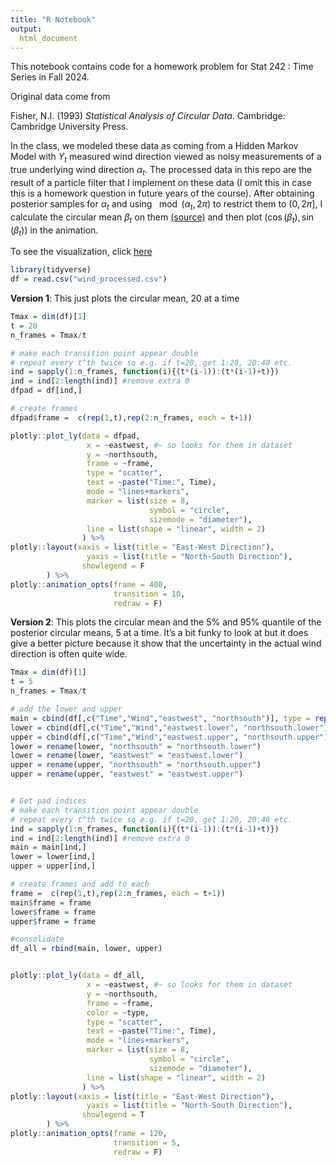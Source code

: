 ```yaml
---
title: "R Notebook"
output:
  html_document
---
```

This notebook contains code for a homework problem for Stat 242 : Time Series in Fall 2024.

Original data come from

Fisher, N.I. (1993) *Statistical Analysis of Circular Data*. Cambridge: Cambridge University Press. 

In the class, we modeled these data as coming from a Hidden Markov Model with $Y_t$ measured wind direction viewed as noisy measurements of a true underlying wind direction $\alpha_t$. The processed data in this repo are the result of a particle filter that I implement on these data (I omit this in case this is a homework question in future years of the course). After obtaining posterior samples for $\alpha_t$ and using $\mod(\alpha_t,2\pi)$ to restrict them to $(0,2\pi]$, I calculate the circular mean $\beta_t$ on them [(source)](https://en.wikipedia.org/wiki/Circular_mean) and then plot ($\cos(\beta_t),\sin(\beta_t)$) in the animation.

To see the visualization, click [here](https://kchaz.github.io/DataViz/windviz.html)


```r
library(tidyverse)
df = read.csv("wind_processed.csv")
```

**Version 1**: This just plots the circular mean, 20 at a time

```r
Tmax = dim(df)[1]
t = 20
n_frames = Tmax/t 

# make each transition point appear double 
# repeat every t^th twice so e.g. if t=20, get 1:20, 20:40 etc.
ind = sapply(1:n_frames, function(i){(t*(i-1)):(t*(i-1)+t)})
ind = ind[2:length(ind)] #remove extra 0
dfpad = df[ind,]

# create frames
dfpad$frame =  c(rep(1,t),rep(2:n_frames, each = t+1))

plotly::plot_ly(data = dfpad,
                 x = ~eastwest, #~ so looks for them in dataset
                 y = ~northsouth,
                 frame = ~frame,
                 type = "scatter",
                 text = ~paste("Time:", Time),
                 mode = "lines+markers",
                 marker = list(size = 8,
                               symbol = "circle",
                               sizemode = "diameter"),
                 line = list(shape = "linear", width = 2)
                ) %>%
plotly::layout(xaxis = list(title = "East-West Direction"),
                 yaxis = list(title = "North-South Direction"),
                showlegend = F
        ) %>%
plotly::animation_opts(frame = 400,
                       transition = 10,
                       redraw = F) 
```

**Version 2**: This plots the circular mean and the 5% and 95% quantile of the posterior circular means, 5 at a time. It's a bit funky to look at but it does give a better picture because it show that the uncertainty in the actual wind direction is often quite wide.

```r
Tmax = dim(df)[1]
t = 5
n_frames = Tmax/t 

# add the lower and upper 
main = cbind(df[,c("Time","Wind","eastwest", "northsouth")], type = rep("mean",Tmax))
lower = cbind(df[,c("Time","Wind","eastwest.lower", "northsouth.lower")], type = rep("lower", Tmax))
upper = cbind(df[,c("Time","Wind","eastwest.upper", "northsouth.upper")], type = rep("upper", Tmax))
lower = rename(lower, "northsouth" = "northsouth.lower")
lower = rename(lower, "eastwest" = "eastwest.lower")
upper = rename(upper, "northsouth" = "northsouth.upper")
upper = rename(upper, "eastwest" = "eastwest.upper")


# Get pad indices
# make each transition point appear double 
# repeat every t^th twice so e.g. if t=20, get 1:20, 20:40 etc.
ind = sapply(1:n_frames, function(i){(t*(i-1)):(t*(i-1)+t)})
ind = ind[2:length(ind)] #remove extra 0
main = main[ind,]
lower = lower[ind,]
upper = upper[ind,]

# create frames and add to each
frame =  c(rep(1,t),rep(2:n_frames, each = t+1))
main$frame = frame
lower$frame = frame
upper$frame = frame

#consolidate
df_all = rbind(main, lower, upper)


plotly::plot_ly(data = df_all,
                 x = ~eastwest, #~ so looks for them in dataset
                 y = ~northsouth,
                 frame = ~frame,
                 color = ~type,
                 type = "scatter",
                 text = ~paste("Time:", Time),
                 mode = "lines+markers",
                 marker = list(size = 8,
                               symbol = "circle",
                               sizemode = "diameter"),
                 line = list(shape = "linear", width = 2)
                ) %>%
plotly::layout(xaxis = list(title = "East-West Direction"),
                 yaxis = list(title = "North-South Direction"),
                showlegend = T
        ) %>%
plotly::animation_opts(frame = 120,
                       transition = 5,
                       redraw = F) 

```

